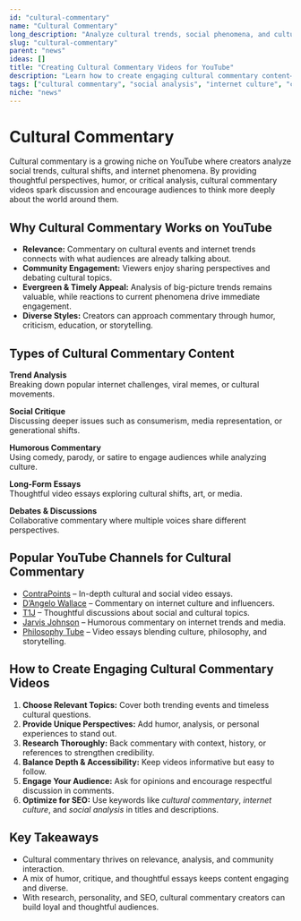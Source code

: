 ```yaml
---
id: "cultural-commentary"
name: "Cultural Commentary"
long_description: "Analyze cultural trends, social phenomena, and cultural commentary"
slug: "cultural-commentary"
parent: "news"
ideas: []
title: "Creating Cultural Commentary Videos for YouTube"
description: "Learn how to create engaging cultural commentary content—covering social trends, cultural analysis, internet culture, and thoughtful discussions."
tags: ["cultural commentary", "social analysis", "internet culture", "cultural trends", "thoughtful discussions", "cultural issues"]
niche: "news"
---
```


# Cultural Commentary

Cultural commentary is a growing niche on YouTube where creators analyze social trends, cultural shifts, and internet phenomena. By providing thoughtful perspectives, humor, or critical analysis, cultural commentary videos spark discussion and encourage audiences to think more deeply about the world around them.

## Why Cultural Commentary Works on YouTube

- **Relevance:** Commentary on cultural events and internet trends connects with what audiences are already talking about.  
- **Community Engagement:** Viewers enjoy sharing perspectives and debating cultural topics.  
- **Evergreen & Timely Appeal:** Analysis of big-picture trends remains valuable, while reactions to current phenomena drive immediate engagement.  
- **Diverse Styles:** Creators can approach commentary through humor, criticism, education, or storytelling.  

## Types of Cultural Commentary Content

**Trend Analysis**  
Breaking down popular internet challenges, viral memes, or cultural movements.  

**Social Critique**  
Discussing deeper issues such as consumerism, media representation, or generational shifts.  

**Humorous Commentary**  
Using comedy, parody, or satire to engage audiences while analyzing culture.  

**Long-Form Essays**  
Thoughtful video essays exploring cultural shifts, art, or media.  

**Debates & Discussions**  
Collaborative commentary where multiple voices share different perspectives.  

## Popular YouTube Channels for Cultural Commentary

- [ContraPoints](https://www.youtube.com/@ContraPoints) – In-depth cultural and social video essays.  
- [D’Angelo Wallace](https://www.youtube.com/@dangelowallace) – Commentary on internet culture and influencers.  
- [T1J](https://www.youtube.com/@T1J) – Thoughtful discussions about social and cultural topics.  
- [Jarvis Johnson](https://www.youtube.com/@Jarvis) – Humorous commentary on internet trends and media.  
- [Philosophy Tube](https://www.youtube.com/@PhilosophyTube) – Video essays blending culture, philosophy, and storytelling.  

## How to Create Engaging Cultural Commentary Videos

1. **Choose Relevant Topics:** Cover both trending events and timeless cultural questions.  
2. **Provide Unique Perspectives:** Add humor, analysis, or personal experiences to stand out.  
3. **Research Thoroughly:** Back commentary with context, history, or references to strengthen credibility.  
4. **Balance Depth & Accessibility:** Keep videos informative but easy to follow.  
5. **Engage Your Audience:** Ask for opinions and encourage respectful discussion in comments.  
6. **Optimize for SEO:** Use keywords like *cultural commentary*, *internet culture*, and *social analysis* in titles and descriptions.  

## Key Takeaways

- Cultural commentary thrives on relevance, analysis, and community interaction.  
- A mix of humor, critique, and thoughtful essays keeps content engaging and diverse.  
- With research, personality, and SEO, cultural commentary creators can build loyal and thoughtful audiences.  
